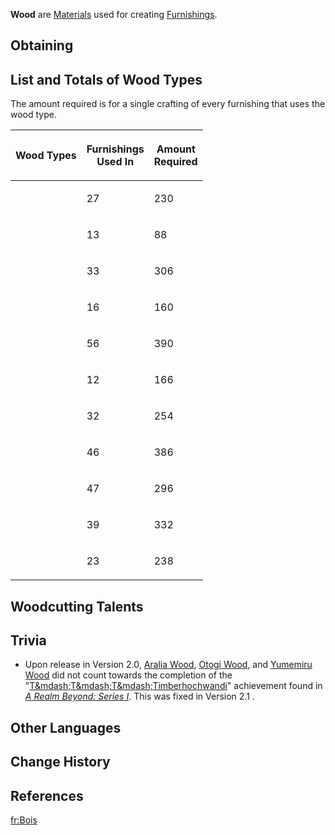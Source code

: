 {{About|the [[furnishing]] materials|the [[NPC]]|Wood (NPC)}}
{{Terminology Infobox
|image        = Item Fragrant Cedar Wood.png
|type         = Item Groups
|type2        = Furnishing Materials
}}
'''Wood''' are [[Materials]] used for creating [[Furnishings]].

==Obtaining==
{{Transclude|Serenitea Pot Materials|Wood Gathering Tips}}

==List and Totals of Wood Types==
The amount required is for a single crafting of every furnishing that uses the wood type.
{| class="article-table tdl1 sortable" style="text-align: center"
! Wood Types
! Furnishings<br />Used In
! Amount<br />Required
|-
|{{Item|Aralia Wood}}
|27
|230
|-
|{{Item|Bamboo Segment}}
|13
|88
|-
|{{Item|Birch Wood}}
|33
|306
|-
|{{Item|Cuihua Wood}}
|16
|160
|-
|{{Item|Fir Wood}}
|56
|390
|-
|{{Item|Fragrant Cedar Wood}}
|12
|166
|-
|{{Item|Maple Wood}}
|32
|254
|-
|{{Item|Otogi Wood}}
|46
|386
|-
|{{Item|Pine Wood}}
|47
|296
|-
|{{Item|Sandbearer Wood}}
|39
|332
|-
|{{Item|Yumemiru Wood}}
|23
|238
|}

==Woodcutting Talents==
{{Talents by Category Table|Wood Talents}}

==Trivia==
* Upon release in Version 2.0, [[Aralia Wood]], [[Otogi Wood]], and [[Yumemiru Wood]]<!--what about Maple Wood?--> did not count towards the completion of the "[[T&mdash;T&mdash;T&mdash;Timberhochwandi]]" achievement found in ''[[A Realm Beyond: Series I]]''. This was fixed in Version 2.1<!--or earlier-->.

==Other Languages==
{{Other Languages
|en      = Wood
|zhs     = 木材
|zhs_rm  = Mùcái
|zht     = 木材
|zht_rm  = Mùcái
|zh_tl   = Timber
|ja      = 木材
|ja_rm   = Mokuzai
|ja_tl   = Timber
|ko      = {{tt|목재|木材}}
|ko_rm   = Mokjae
|ko_tl   = Timber
|es      = Madera
|es_tl   = Wood
|fr      = Bois
|fr_tl   = Wood
|ru      = Древесина
|ru_tl   = Wood
|th      = วัสดุไม้
|th_rm   = Watdu mai
|th_tl   = 
|vi      = Gỗ
|vi_tl   = Wood
|de      = Holz
|de_tl   = Wood
|id      = Kayu
|id_tl   = Wood
|pt      = Madeira
|pt_tl   = Wood
}}

==Change History==
{{Change History|1.5}}

==References==
{{Reflist}}
[[Category:Wood| ]]

[[fr:Bois]]